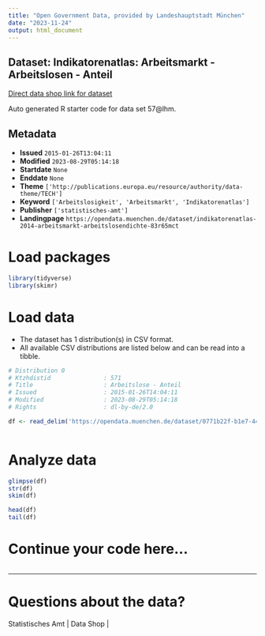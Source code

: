 ```yaml
---
title: "Open Government Data, provided by Landeshauptstadt München"
date: "2023-11-24"
output: html_document
---
```


## Dataset: Indikatorenatlas: Arbeitsmarkt - Arbeitslosen - Anteil

[Direct data shop link for dataset](https://opendata.muenchen.de/dataset/indikatorenatlas-2014-arbeitsmarkt-arbeitslosendichte-83r65mct)

Auto generated R starter code for data set 57@lhm.

## Metadata

- **Issued** `2015-01-26T13:04:11`
- **Modified** `2023-08-29T05:14:18`
- **Startdate** `None`
- **Enddate** `None`
- **Theme** `['http://publications.europa.eu/resource/authority/data-theme/TECH']`
- **Keyword** `['Arbeitslosigkeit', 'Arbeitsmarkt', 'Indikatorenatlas']`
- **Publisher** `['statistisches-amt']`
- **Landingpage** `https://opendata.muenchen.de/dataset/indikatorenatlas-2014-arbeitsmarkt-arbeitslosendichte-83r65mct`


# Load packages

```r

library(tidyverse)
library(skimr)

```

# Load data

-   The dataset has 1 distribution(s) in CSV format.
-   All available CSV distributions are listed below and can be read into a tibble.

```r

# Distribution 0
# Ktzhdistid               : 571
# Title                    : Arbeitslose - Anteil
# Issued                   : 2015-01-26T14:04:11
# Modified                 : 2023-08-29T05:14:18
# Rights                   : dl-by-de/2.0

df <- read_delim('https://opendata.muenchen.de/dataset/0771b22f-b1e7-4480-8fe5-d641c2586f3e/resource/55a1adb0-6c06-403b-ab7f-7e6c41d18e32/download/indikat_arbeitsmarkt_arbeitslose_-_anteil_280823.csv')



```

# Analyze data

```r

glimpse(df)
str(df)
skim(df)

head(df)
tail(df)

```

# Continue your code here...

```r

```

------------------------------------------------------------------------

# Questions about the data?

Statistisches Amt | Data Shop | 
